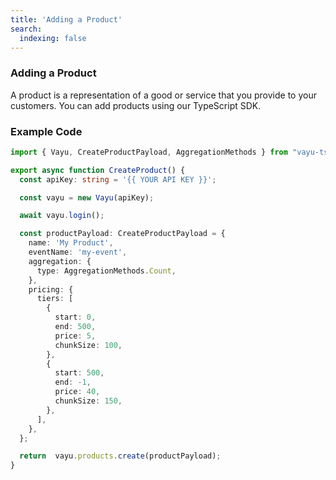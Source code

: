 ```yaml
---
title: 'Adding a Product'
search:
  indexing: false
---
```


### Adding a Product

A product is a representation of a good or service that you provide to your customers. You can add products using our TypeScript SDK.

### Example Code

```typescript
import { Vayu, CreateProductPayload, AggregationMethods } from "vayu-ts/v2";

export async function CreateProduct() {
  const apiKey: string = '{{ YOUR API KEY }}';

  const vayu = new Vayu(apiKey);

  await vayu.login();

  const productPayload: CreateProductPayload = {
    name: 'My Product',
    eventName: 'my-event',
    aggregation: {
      type: AggregationMethods.Count,
    },
    pricing: {
      tiers: [
        {
          start: 0,
          end: 500,
          price: 5,
          chunkSize: 100,
        },
        {
          start: 500,
          end: -1,
          price: 40,
          chunkSize: 150,
        },
      ],
    },
  };

  return  vayu.products.create(productPayload);
}
```